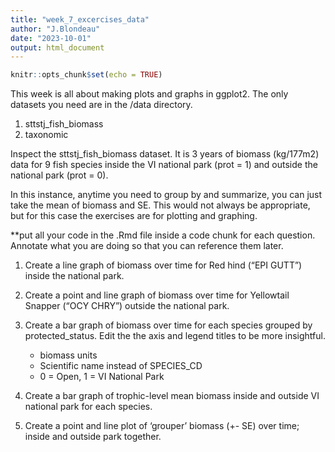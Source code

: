 ```yaml
---
title: "week_7_excercises_data"
author: "J.Blondeau"
date: "2023-10-01"
output: html_document
---
```


```r
knitr::opts_chunk$set(echo = TRUE)
```


This week is all about making plots and graphs in ggplot2.  The only datasets you need are in the /data directory.

1) sttstj_fish_biomass
2) taxonomic


Inspect the sttstj_fish_biomass dataset.  It is 3 years of biomass (kg/177m2) data for 9 fish species inside the VI national park (prot = 1) and outside the national park (prot = 0). 

In this instance, anytime you need to group by and summarize, you can just take the mean of biomass and SE.  This would not always be appropriate, but for this case the exercises are for plotting and graphing.

**put all your code in the .Rmd file inside a code chunk for each question.  Annotate what you are doing so that you can reference them later.

1. Create a line graph of biomass over time for Red hind ("EPI GUTT") inside the national park.

2. Create a point and line graph of biomass over time for Yellowtail Snapper ("OCY CHRY") outside the national park.

3. Create a bar graph of biomass over time for each species grouped by protected_status.  Edit the the axis and legend titles to be more insightful.
    - biomass units
    - Scientific name instead of SPECIES_CD
    - 0 = Open, 1 = VI National Park
    
4. Create a bar graph of trophic-level mean biomass inside and outside VI national park for each species.

5. Create a point and line plot of 'grouper' biomass (+- SE) over time; inside and outside park together.